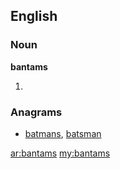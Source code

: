 ==English==

===Noun===
'''bantams'''

# {{plural of|[[bantam]]}}

===Anagrams===
* [[batmans#English|batmans]], [[batsman#English|batsman]]

[[ar:bantams]]
[[my:bantams]]